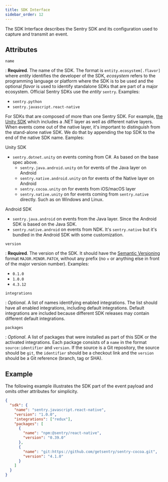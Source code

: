 ```yaml
---
title: SDK Interface
sidebar_order: 12
---
```


The SDK Interface describes the Sentry SDK and its configuration used to capture
and transmit an event.

## Attributes

`name`

: **Required**. The name of the SDK. The format is `entity.ecosystem[.flavor]`
where _entity_ identifies the developer of the SDK, _ecosystem_ refers to the
programming language or platform where the SDK is to be used and the optional
_flavor_ is used to identify standalone SDKs that are part of a major
ecosystem. Official Sentry SDKs use the _entity_ `sentry`. Examples:

- `sentry.python`
- `sentry.javascript.react-native`

For SDKs that are composed of more than one Sentry SDK. For example, [the Unity SDK](https://github.com/getsentry/sentry-unity/issues/616)
which includes a .NET layer as well as different native layers. When events come out
of the native layer, it's important to distinguish from the stand-alone native SDK.
We do that by appending the top SDK to the end of the native SDK name. Eamples:

Unity SDK

- `sentry.dotnet.unity` on events coming from C#. As based on the base spec above.
  - `sentry.java.android.unity` on for events of the Java layer on Android
  - `sentry.native.android.unity` on for events of the Native layer on Android
  - `sentry.cocoa.unity` on for events from iOS/macOS layer
  - `sentry.native.unity` on for events coming from `sentry.native` directly. Such as on Windows and Linux.

Android SDK

- `sentry.java.android` on events from the Java layer. Since the Android SDK is based on the Java SDK.
- `sentry.native.android` on events from NDK. It's `sentry.native` but it's bundled in the Android SDK with some customization.

`version`

: **Required**. The version of the SDK. It should have the [Semantic
Versioning](https://semver.org) format `MAJOR.MINOR.PATCH`, without any prefix
(no `v` or anything else in front of the major version number). Examples:

- `0.1.0`
- `1.0.0`
- `4.3.12`

`integrations`

: _Optional_. A list of names identifying enabled integrations. The list should
have all enabled integrations, including default integrations. Default
integrations are included because different SDK releases may contain different
default integrations.

`packages`

: _Optional_. A list of packages that were installed as part of this SDK or the
activated integrations. Each package consists of a `name` in the format
`source:identifier` and `version`. If the source is a Git repository, the source should be `git`, the
`identifier` should be a checkout link and the `version` should be a Git
reference (branch, tag or SHA).

## Example

The following example illustrates the SDK part of the <Link to="/sdk/event-payloads/">event payload</Link> and omits other
attributes for simplicity.

```json
{
  "sdk": {
    "name": "sentry.javascript.react-native",
    "version": "1.0.0",
    "integrations": ["redux"],
    "packages": [
      {
        "name": "npm:@sentry/react-native",
        "version": "0.39.0"
      },
      {
        "name": "git:https://github.com/getsentry/sentry-cocoa.git",
        "version": "4.1.0"
      }
    ]
  }
}
```
